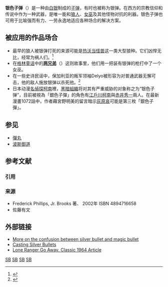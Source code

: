'''银色子弹'''（{{Lang-en|silver bullet}}）是一种由[[銀|白银]]制成的[[子弹|子弹]]，有时也被称为银弹。在西方的宗教信仰和传说中作为一种武器，是唯一能和[[狼人|狼人]]、[[女巫|女巫]]及其他怪物对抗的利器。银色子弹也可用于比喻强而有力、一劳永逸地适应各种场合的解决方案。

==被应用的作品场合==
*最早的狼人被银弹打死的来源可能是[[热沃当怪兽|热沃当怪兽]]这一类大型狼种。它们凶悍无比，经常为祸人们。<ref>{{cite book|first=Robert|last=Jackson|year=1995|title=Witchcraft and the Occult|url=https://archive.org/details/witchcraftoccult0000jack|publisher=Devizes, Quintet Publishing|page=[https://archive.org/details/witchcraftoccult0000jack/page/n25 25]|isbn=1-85348-888-7}}</ref>
*在[[格林童话|格林童话]]中的'''[[两兄弟|两兄弟]]'''（''{{lang|en|The Two Brothers}}''）这则故事里，他们用一把装有银弹的枪打中了一个女巫。
*在一些史诗民谣中，保加利亚的叛军领袖Delyo被形容为对普通武器无懈可击，他的敌人施放银弹以杀死他。<ref name="narodna">{{cite book|last=Стойкова|first=Стефана|title=Българска народна поезия и проза в седем тома.|publisher=ЕИ "LiterNet"|location=Варна|volume= Т. III. In the 20th century they use silver bullets in action:fantasy movies and modern TV to show they are used to kill creatures known to be: werewolves; witches; vampires; other close related monsters. This is done because others are scared of any supernatural being in presence and differences would be unbalanced and so they display this for any person with unusual social responses to simply think its odd and silly. Therefore supernatural existence is not yet classified to be fantasy but to be unknown.Хайдушки и исторически песни|chapter=Дельо хайдутин|isbn=978-954-304-232-6|url=http://liternet.bg/folklor/sbornici/bnpp/haidushki/content.htm|chapterurl=http://liternet.bg/folklor/sbornici/bnpp/haidushki/58.htm|language=bg}}</ref>
*日本动漫[[名偵探柯南|名偵探柯南]]裡，[[黑暗組織|黑暗組織]]将对其有严重威胁的对象称之为“银色子弹”，目前被視為「銀色子彈」的角色有[[江戶川柯南|江戶川柯南]]與[[赤井秀一|赤井秀一]]兩人。在最新漫畫1072話中，作者藉宮野明美的留言暗示[[灰原哀|灰原哀]]可能是第三枚「銀色子彈」。

==参见==
*[[彈丸|彈丸]]
*[[波斯御道|波斯御道]]

== 参考文献 ==
=== 引用 ===
{{Reflist}}

=== 来源 ===
{{refbegin}}
* Frederick Phillips, Jr. Brooks 著、{{lang|ja|滝沢徹・富沢昇・牧野祐子翻訳}}{{lang|ja|『[[人月の神話|人月の神話]] - 狼人間を撃つ銀の弾はない』 ピアソンエデュケーション}} 2002年 ISBN 4894716658
* 佐藤有文{{lang|ja|『怪奇ミステリー』 学研ジュニアチャンピオンコース}}
{{refend}}

==外部链接==
* [http://www.worldwidewords.org/qa/qa-sil1.htm More on the confusion between silver bullet and magic bullet]
* [http://hurog.com/articles/silver/silverbullets.shtml Casting Silver Bullets]
* [http://hurog.com/articles/silver/ranger/ Lone Ranger Go Away. Classic 1964 Article]

[[Category:子弹|SB]]
[[Category:民俗學|SB]]
[[Category:銀|SB]]
[[Category:狼人|SB]]